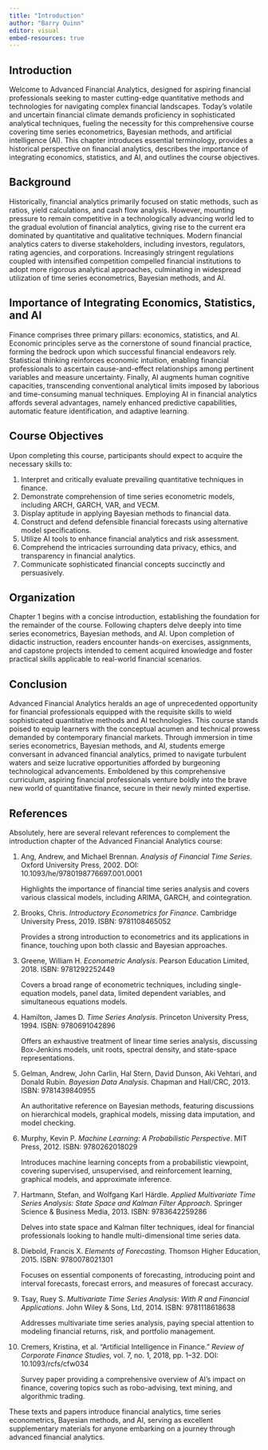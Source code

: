 ```yaml
---
title: "Introduction"
author: "Barry Quinn"
editor: visual
embed-resources: true
---
```


## Introduction

Welcome to Advanced Financial Analytics, designed for aspiring financial professionals seeking to master cutting-edge quantitative methods and technologies for navigating complex financial landscapes. Today's volatile and uncertain financial climate demands proficiency in sophisticated analytical techniques, fueling the necessity for this comprehensive course covering time series econometrics, Bayesian methods, and artificial intelligence (AI). This chapter introduces essential terminology, provides a historical perspective on financial analytics, describes the importance of integrating economics, statistics, and AI, and outlines the course objectives.

## Background

Historically, financial analytics primarily focused on static methods, such as ratios, yield calculations, and cash flow analysis. However, mounting pressure to remain competitive in a technologically advancing world led to the gradual evolution of financial analytics, giving rise to the current era dominated by quantitative and qualitative techniques. Modern financial analytics caters to diverse stakeholders, including investors, regulators, rating agencies, and corporations. Increasingly stringent regulations coupled with intensified competition compelled financial institutions to adopt more rigorous analytical approaches, culminating in widespread utilization of time series econometrics, Bayesian methods, and AI.

## Importance of Integrating Economics, Statistics, and AI

Finance comprises three primary pillars: economics, statistics, and AI. Economic principles serve as the cornerstone of sound financial practice, forming the bedrock upon which successful financial endeavors rely. Statistical thinking reinforces economic intuition, enabling financial professionals to ascertain cause-and-effect relationships among pertinent variables and measure uncertainty. Finally, AI augments human cognitive capacities, transcending conventional analytical limits imposed by laborious and time-consuming manual techniques. Employing AI in financial analytics affords several advantages, namely enhanced predictive capabilities, automatic feature identification, and adaptive learning.

## Course Objectives

Upon completing this course, participants should expect to acquire the necessary skills to:

1.  Interpret and critically evaluate prevailing quantitative techniques in finance.
2.  Demonstrate comprehension of time series econometric models, including ARCH, GARCH, VAR, and VECM.
3.  Display aptitude in applying Bayesian methods to financial data.
4.  Construct and defend defensible financial forecasts using alternative model specifications.
5.  Utilize AI tools to enhance financial analytics and risk assessment.
6.  Comprehend the intricacies surrounding data privacy, ethics, and transparency in financial analytics.
7.  Communicate sophisticated financial concepts succinctly and persuasively.

## Organization

Chapter 1 begins with a concise introduction, establishing the foundation for the remainder of the course. Following chapters delve deeply into time series econometrics, Bayesian methods, and AI. Upon completion of didactic instruction, readers encounter hands-on exercises, assignments, and capstone projects intended to cement acquired knowledge and foster practical skills applicable to real-world financial scenarios.

## Conclusion

Advanced Financial Analytics heralds an age of unprecedented opportunity for financial professionals equipped with the requisite skills to wield sophisticated quantitative methods and AI technologies. This course stands poised to equip learners with the conceptual acumen and technical prowess demanded by contemporary financial markets. Through immersion in time series econometrics, Bayesian methods, and AI, students emerge conversant in advanced financial analytics, primed to navigate turbulent waters and seize lucrative opportunities afforded by burgeoning technological advancements. Emboldened by this comprehensive curriculum, aspiring financial professionals venture boldly into the brave new world of quantitative finance, secure in their newly minted expertise.

## References

Absolutely, here are several relevant references to complement the introduction chapter of the Advanced Financial Analytics course:

1.  Ang, Andrew, and Michael Brennan. *Analysis of Financial Time Series*. Oxford University Press, 2002. DOI: 10.1093/he/9780198776697.001.0001

    Highlights the importance of financial time series analysis and covers various classical models, including ARIMA, GARCH, and cointegration.

2.  Brooks, Chris. *Introductory Econometrics for Finance*. Cambridge University Press, 2019. ISBN: 9781108465052

    Provides a strong introduction to econometrics and its applications in finance, touching upon both classic and Bayesian approaches.

3.  Greene, William H. *Econometric Analysis*. Pearson Education Limited, 2018. ISBN: 9781292252449

    Covers a broad range of econometric techniques, including single-equation models, panel data, limited dependent variables, and simultaneous equations models.

4.  Hamilton, James D. *Time Series Analysis*. Princeton University Press, 1994. ISBN: 9780691042896

    Offers an exhaustive treatment of linear time series analysis, discussing Box-Jenkins models, unit roots, spectral density, and state-space representations.

5.  Gelman, Andrew, John Carlin, Hal Stern, David Dunson, Aki Vehtari, and Donald Rubin. *Bayesian Data Analysis*. Chapman and Hall/CRC, 2013. ISBN: 9781439840955

    An authoritative reference on Bayesian methods, featuring discussions on hierarchical models, graphical models, missing data imputation, and model checking.

6.  Murphy, Kevin P. *Machine Learning: A Probabilistic Perspective*. MIT Press, 2012. ISBN: 9780262018029

    Introduces machine learning concepts from a probabilistic viewpoint, covering supervised, unsupervised, and reinforcement learning, graphical models, and approximate inference.

7.  Hartmann, Stefan, and Wolfgang Karl Härdle. *Applied Multivariate Time Series Analysis: State Space and Kalman Filter Approach*. Springer Science & Business Media, 2013. ISBN: 9783642259286

    Delves into state space and Kalman filter techniques, ideal for financial professionals looking to handle multi-dimensional time series data.

8.  Diebold, Francis X. *Elements of Forecasting*. Thomson Higher Education, 2015. ISBN: 9780078021301

    Focuses on essential components of forecasting, introducing point and interval forecasts, forecast errors, and measures of forecast accuracy.

9.  Tsay, Ruey S. *Multivariate Time Series Analysis: With R and Financial Applications*. John Wiley & Sons, Ltd, 2014. ISBN: 9781118618638

    Addresses multivariate time series analysis, paying special attention to modeling financial returns, risk, and portfolio management.

10. Cremers, Kristina, et al. "Artificial Intelligence in Finance." *Review of Corporate Finance Studies*, vol. 7, no. 1, 2018, pp. 1–32. DOI: 10.1093/rcfs/cfw034

    Survey paper providing a comprehensive overview of AI's impact on finance, covering topics such as robo-advising, text mining, and algorithmic trading.

These texts and papers introduce financial analytics, time series econometrics, Bayesian methods, and AI, serving as excellent supplementary materials for anyone embarking on a journey through advanced financial analytics.